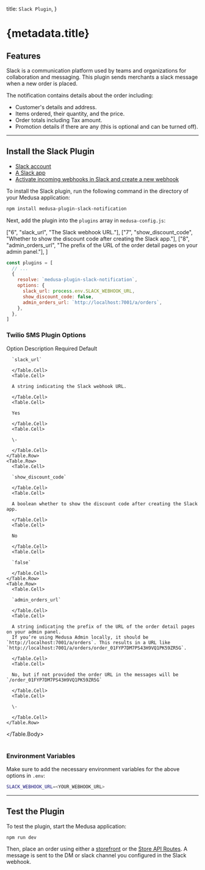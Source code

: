
  title: `Slack Plugin`,
}

# {metadata.title}

## Features

Slack is a communication platform used by teams and organizations for collaboration and messaging. This plugin sends merchants a slack message when a new order is placed.

The notification contains details about the order including:

- Customer's details and address.
- Items ordered, their quantity, and the price.
- Order totals including Tax amount.
- Promotion details if there are any (this is optional and can be turned off).

---

## Install the Slack Plugin

<Note type="check">

- [Slack account](https://slack.com)
- [A Slack app](https://api.slack.com/start/quickstart#creating)
- [Activate incoming webhooks in Slack and create a new webhook](https://api.slack.com/start/quickstart#webhooks)

</Note>

To install the Slack plugin, run the following command in the directory of your Medusa application:

```bash npm2yarn
npm install medusa-plugin-slack-notification
```

Next, add the plugin into the `plugins` array in `medusa-config.js`:

  ["6", "slack_url", "The Slack webhook URL."],
  ["7", "show_discount_code", "Whether to show the discount code after creating the Slack app."],
  ["8", "admin_orders_url", "The prefix of the URL of the order detail pages on your admin panel."],
]

```js title="medusa-config.js" highlights={highlights}
const plugins = [
  // ...
  {
    resolve: `medusa-plugin-slack-notification`,
    options: {
      slack_url: process.env.SLACK_WEBHOOK_URL,
      show_discount_code: false,
      admin_orders_url: `http://localhost:7001/a/orders`,
    },
  },
]
```

### Twilio SMS Plugin Options

<Table>
  <Table.Header>
    <Table.Row>
      <Table.HeaderCell>Option</Table.HeaderCell>
      <Table.HeaderCell>Description</Table.HeaderCell>
      <Table.HeaderCell>Required</Table.HeaderCell>
      <Table.HeaderCell>Default</Table.HeaderCell>
    </Table.Row>
  </Table.Header>
  <Table.Body>
    <Table.Row>
      <Table.Cell>
      
      `slack_url`
      
      </Table.Cell>
      <Table.Cell>
      
      A string indicating the Slack webhook URL.
      
      </Table.Cell>
      <Table.Cell>
      
      Yes
      
      </Table.Cell>
      <Table.Cell>
      
      \-
      
      </Table.Cell>
    </Table.Row>
    <Table.Row>
      <Table.Cell>
      
      `show_discount_code`
      
      </Table.Cell>
      <Table.Cell>
      
      A boolean whether to show the discount code after creating the Slack app.
      
      </Table.Cell>
      <Table.Cell>
      
      No
      
      </Table.Cell>
      <Table.Cell>
      
      `false`
      
      </Table.Cell>
    </Table.Row>
    <Table.Row>
      <Table.Cell>
      
      `admin_orders_url`
      
      </Table.Cell>
      <Table.Cell>
      
      A string indicating the prefix of the URL of the order detail pages on your admin panel.
      If you’re using Medusa Admin locally, it should be `http://localhost:7001/a/orders`. This results in a URL like `http://localhost:7001/a/orders/order_01FYP7DM7PS43H9VQ1PK59ZR5G`.
      
      </Table.Cell>
      <Table.Cell>
      
      No, but if not provided the order URL in the messages will be `/order_01FYP7DM7PS43H9VQ1PK59ZR5G`
      
      </Table.Cell>
      <Table.Cell>
      
      \-
      
      </Table.Cell>
    </Table.Row>
  </Table.Body>
</Table>

### Environment Variables

Make sure to add the necessary environment variables for the above options in `.env`:

```bash
SLACK_WEBHOOK_URL=<YOUR_WEBHOOK_URL>
```

---

## Test the Plugin

To test the plugin, start the Medusa application:

```bash npm2yarn
npm run dev
```

Then, place an order using either a [storefront](../../../nextjs-starter/page.mdx) or the [Store API Routes](https://docs.medusajs.com/api/store). A message is sent to the DM or slack channel you configured in the Slack webhook.
